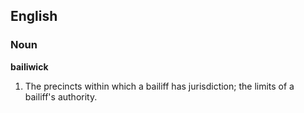 ==English==

===Noun===

'''bailiwick'''

#The precincts within which a bailiff has jurisdiction; the limits of a bailiff's authority.